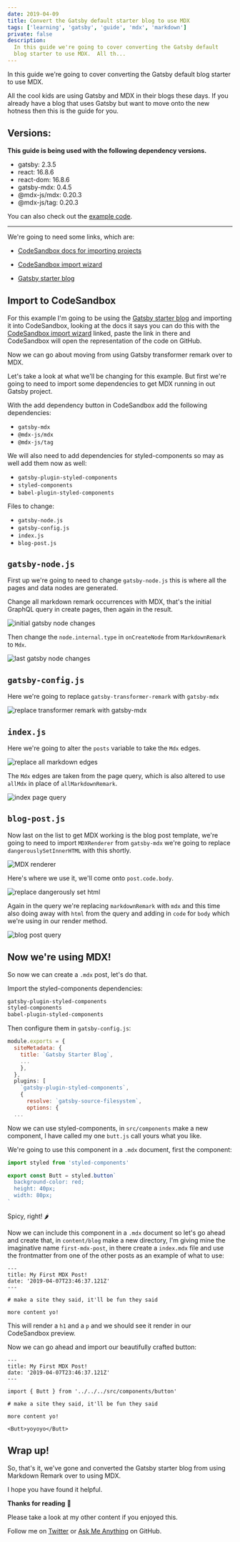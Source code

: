 ```yaml
---
date: 2019-04-09
title: Convert the Gatsby default starter blog to use MDX
tags: ['learning', 'gatsby', 'guide', 'mdx', 'markdown']
private: false
description:
  In this guide we're going to cover converting the Gatsby default
  blog starter to use MDX.  All th...
---
```


In this guide we're going to cover converting the Gatsby default blog
starter to use MDX.

All the cool kids are using Gatsby and MDX in their blogs these days.
If you already have a blog that uses Gatsby but want to move onto the
new hotness then this is the guide for you.

<YouTube youTubeId="gck4RjaX5D4" />

## Versions:

**This guide is being used with the following dependency versions.**

- gatsby: 2.3.5
- react: 16.8.6
- react-dom: 16.8.6
- gatsby-mdx: 0.4.5
- @mdx-js/mdx: 0.20.3
- @mdx-js/tag: 0.20.3

You can also check out the [example code].

---

We're going to need some links, which are:

- [CodeSandbox docs for importing projects]

- [CodeSandbox import wizard]

- [Gatsby starter blog]

## Import to CodeSandbox

For this example I'm going to be using the [Gatsby starter blog] and
importing it into CodeSandbox, looking at the docs it says you can do
this with the [CodeSandbox import wizard] linked, paste the link in
there and CodeSandbox will open the representation of the code on
GitHub.

Now we can go about moving from using Gatsby transformer remark over
to MDX.

Let's take a look at what we'll be changing for this example. But
first we're going to need to import some dependencies to get MDX
running in out Gatsby project.

With the add dependency button in CodeSandbox add the following
dependencies:

- `gatsby-mdx`
- `@mdx-js/mdx`
- `@mdx-js/tag`

We will also need to add dependencies for styled-components so may as
well add them now as well:

- `gatsby-plugin-styled-components`
- `styled-components`
- `babel-plugin-styled-components`

Files to change:

- `gatsby-node.js`
- `gatsby-config.js`
- `index.js`
- `blog-post.js`

## `gatsby-node.js`

First up we're going to need to change `gatsby-node.js` this is where
all the pages and data nodes are generated.

Change all markdown remark occurrences with MDX, that's the initial
GraphQL query in create pages, then again in the result.

![initial gatsby node changes]

Then change the `node.internal.type` in `onCreateNode` from
`MarkdownRemark` to `Mdx`.

![last gatsby node changes]

## `gatsby-config.js`

Here we're going to replace `gatsby-transformer-remark` with
`gatsby-mdx`

![replace transformer remark with gatsby-mdx]

## `index.js`

Here we're going to alter the `posts` variable to take the `Mdx`
edges.

![replace all markdown edges]

The `Mdx` edges are taken from the page query, which is also altered
to use `allMdx` in place of `allMarkdownRemark`.

![index page query]

## `blog-post.js`

Now last on the list to get MDX working is the blog post template,
we're going to need to import `MDXRenderer` from `gatsby-mdx` we're
going to replace `dangerouslySetInnerHTML` with this shortly.

![MDX renderer]

Here's where we use it, we'll come onto `post.code.body`.

![replace dangerously set html]

Again in the query we're replacing `markdownRemark` with `mdx` and
this time also doing away with `html` from the query and adding in
`code` for `body` which we're using in our render method.

![blog post query]

## Now we're using MDX!

So now we can create a `.mdx` post, let's do that.

Import the styled-components dependencies:

```bash
gatsby-plugin-styled-components
styled-components
babel-plugin-styled-components
```

Then configure them in `gatsby-config.js`:

```js:title=gatsby-config.js
module.exports = {
  siteMetadata: {
    title: `Gatsby Starter Blog`,
    ...
    },
  },
  plugins: [
    `gatsby-plugin-styled-components`,
    {
      resolve: `gatsby-source-filesystem`,
      options: {
  ...
```

Now we can use styled-components, in `src/components` make a new
component, I have called my one `butt.js` call yours what you like.

We're going to use this component in a `.mdx` document, first the
component:

```js
import styled from 'styled-components'

export const Butt = styled.button`
  background-color: red;
  height: 40px;
  width: 80px;
`
```

Spicy, right! 🌶

Now we can include this component in a `.mdx` document so let's go
ahead and create that, in `content/blog` make a new directory, I'm
giving mine the imaginative name `first-mdx-post`, in there create a
`index.mdx` file and use the frontmatter from one of the other posts
as an example of what to use:

```mdx
---
title: My First MDX Post!
date: '2019-04-07T23:46:37.121Z'
---

# make a site they said, it'll be fun they said

more content yo!
```

This will render a `h1` and a `p` and we should see it render in our
CodeSandbox preview.

Now we can go ahead and import our beautifully crafted button:

```mdx
---
title: My First MDX Post!
date: '2019-04-07T23:46:37.121Z'
---

import { Butt } from '../../../src/components/button'

# make a site they said, it'll be fun they said

more content yo!

<Butt>yoyoyo</Butt>
```

## Wrap up!

So, that's it, we've gone and converted the Gatsby starter blog from
using Markdown Remark over to using MDX.

I hope you have found it helpful.

**Thanks for reading** 🙏

Please take a look at my other content if you enjoyed this.

Follow me on [Twitter] or [Ask Me Anything] on GitHub.

[twitter]: https://twitter.com/spences10
[ask me anything]: https://github.com/spences10/ama
[example code]: https://codesandbox.io/s/lqp6p647q
[gatsby starter blog]: https://github.com/gatsbyjs/gatsby-starter-blog
[codesandbox import wizard]: https://codesandbox.io/s/github
[codesandbox docs for importing projects]:
  https://codesandbox.io/docs/importing
[initial gatsby node changes]:
  https://now-images-wine.now.sh/2019/convert-gatsby-default-blog-to-mdx/initialGatsbyNode.png
[last gatsby node changes]:
  https://now-images-wine.now.sh/2019/convert-gatsby-default-blog-to-mdx/lastGatsbyNode.png
[replace transformer remark with gatsby-mdx]:
  https://now-images-wine.now.sh/2019/convert-gatsby-default-blog-to-mdx/gatsbyConfig.png
[replace all markdown edges]:
  https://now-images-wine.now.sh/2019/convert-gatsby-default-blog-to-mdx/indexPageEdges.png
[index page query]:
  https://now-images-wine.now.sh/2019/convert-gatsby-default-blog-to-mdx/indexPageQuery.png
[mdx renderer]:
  https://now-images-wine.now.sh/2019/convert-gatsby-default-blog-to-mdx/importMdxRenderer.png
[replace dangerously set html]:
  https://now-images-wine.now.sh/2019/convert-gatsby-default-blog-to-mdx/replaceDangerHtml.png
[blog post query]:
  https://now-images-wine.now.sh/2019/convert-gatsby-default-blog-to-mdx/blogPostQuery.png
